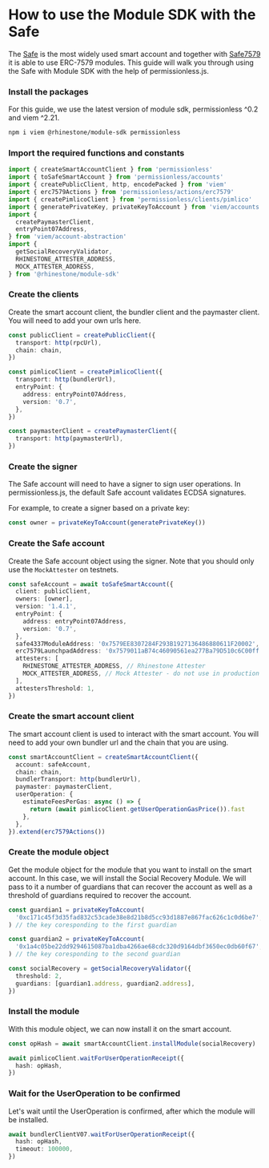 
# How to use the Module SDK with the Safe

The [Safe](https://github.com/safe-global/safe-smart-account) is the most widely used smart account and together with [Safe7579](https://github.com/rhinestonewtf/safe7579) it is able to use ERC-7579 modules. This guide will walk you through using the Safe with Module SDK with the help of permissionless.js.

<Steps>

### Install the packages

For this guide, we use the latest version of module sdk, permissionless ^0.2 and viem ^2.21.

```sh npm2yarn
npm i viem @rhinestone/module-sdk permissionless
```

### Import the required functions and constants

```typescript copy
import { createSmartAccountClient } from 'permissionless'
import { toSafeSmartAccount } from 'permissionless/accounts'
import { createPublicClient, http, encodePacked } from 'viem'
import { erc7579Actions } from 'permissionless/actions/erc7579'
import { createPimlicoClient } from 'permissionless/clients/pimlico'
import { generatePrivateKey, privateKeyToAccount } from 'viem/accounts'
import {
  createPaymasterClient,
  entryPoint07Address,
} from 'viem/account-abstraction'
import {
  getSocialRecoveryValidator,
  RHINESTONE_ATTESTER_ADDRESS,
  MOCK_ATTESTER_ADDRESS,
} from '@rhinestone/module-sdk'
```

### Create the clients

Create the smart account client, the bundler client and the paymaster client. You will need to add your own urls here.

```typescript copy
const publicClient = createPublicClient({
  transport: http(rpcUrl),
  chain: chain,
})

const pimlicoClient = createPimlicoClient({
  transport: http(bundlerUrl),
  entryPoint: {
    address: entryPoint07Address,
    version: '0.7',
  },
})

const paymasterClient = createPaymasterClient({
  transport: http(paymasterUrl),
})
```

### Create the signer

The Safe account will need to have a signer to sign user operations. In permissionless.js, the default Safe account validates ECDSA signatures.

For example, to create a signer based on a private key:

```typescript copy
const owner = privateKeyToAccount(generatePrivateKey())
```

### Create the Safe account

Create the Safe account object using the signer. Note that you should only use the `MockAttester` on testnets.

```typescript copy
const safeAccount = await toSafeSmartAccount({
  client: publicClient,
  owners: [owner],
  version: '1.4.1',
  entryPoint: {
    address: entryPoint07Address,
    version: '0.7',
  },
  safe4337ModuleAddress: '0x7579EE8307284F293B1927136486880611F20002', // These are not meant to be used in production as of now.
  erc7579LaunchpadAddress: '0x7579011aB74c46090561ea277Ba79D510c6C00ff',
  attesters: [
    RHINESTONE_ATTESTER_ADDRESS, // Rhinestone Attester
    MOCK_ATTESTER_ADDRESS, // Mock Attester - do not use in production
  ],
  attestersThreshold: 1,
})
```

### Create the smart account client

The smart account client is used to interact with the smart account. You will need to add your own bundler url and the chain that you are using.

```typescript copy
const smartAccountClient = createSmartAccountClient({
  account: safeAccount,
  chain: chain,
  bundlerTransport: http(bundlerUrl),
  paymaster: paymasterClient,
  userOperation: {
    estimateFeesPerGas: async () => {
      return (await pimlicoClient.getUserOperationGasPrice()).fast
    },
  },
}).extend(erc7579Actions())
```

### Create the module object

Get the module object for the module that you want to install on the smart account. In this case, we will install the Social Recovery Module. We will pass to it a number of guardians that can recover the account as well as a threshold of guardians required to recover the account.

```typescript copy
const guardian1 = privateKeyToAccount(
  '0xc171c45f3d35fad832c53cade38e8d21b8d5cc93d1887e867fac626c1c0d6be7',
) // the key coresponding to the first guardian

const guardian2 = privateKeyToAccount(
  '0x1a4c05be22dd9294615087ba1dba4266ae68cdc320d9164dbf3650ec0db60f67',
) // the key coresponding to the second guardian

const socialRecovery = getSocialRecoveryValidator({
  threshold: 2,
  guardians: [guardian1.address, guardian2.address],
})
```

### Install the module

With this module object, we can now install it on the smart account.

```typescript copy
const opHash = await smartAccountClient.installModule(socialRecovery)

await pimlicoClient.waitForUserOperationReceipt({
  hash: opHash,
})
```

### Wait for the UserOperation to be confirmed

Let's wait until the UserOperation is confirmed, after which the module will be installed.

```typescript copy
await bundlerClientV07.waitForUserOperationReceipt({
  hash: opHash,
  timeout: 100000,
})
```

</Steps>
